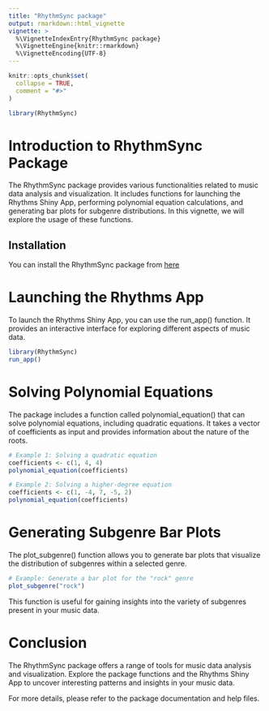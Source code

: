```yaml
---
title: "RhythmSync package"
output: rmarkdown::html_vignette
vignette: >
  %\VignetteIndexEntry{RhythmSync package}
  %\VignetteEngine{knitr::rmarkdown}
  %\VignetteEncoding{UTF-8}
---
```


```r
knitr::opts_chunk$set(
  collapse = TRUE,
  comment = "#>"
)
```

```r
library(RhythmSync)
```
# Introduction to RhythmSync Package

The RhythmSync package provides various functionalities related to music data analysis and visualization. It includes functions for launching the Rhythms Shiny App, performing polynomial equation calculations, and generating bar plots for subgenre distributions. In this vignette, we will explore the usage of these functions.

## Installation

You can install the RhythmSync package from [here](https://github.com/ETC5523-2023/rpkg-hbsjain)

# Launching the Rhythms App

To launch the Rhythms Shiny App, you can use the run_app() function. It provides an interactive interface for exploring different aspects of music data.

```r
library(RhythmSync)
run_app()
```


# Solving Polynomial Equations

The package includes a function called polynomial_equation() that can solve polynomial equations, including quadratic equations. It takes a vector of coefficients as input and provides information about the nature of the roots.

```r
# Example 1: Solving a quadratic equation
coefficients <- c(1, 4, 4)
polynomial_equation(coefficients)

# Example 2: Solving a higher-degree equation
coefficients <- c(1, -4, 7, -5, 2)
polynomial_equation(coefficients)
```


# Generating Subgenre Bar Plots

The plot_subgenre() function allows you to generate bar plots that visualize the distribution of subgenres within a selected genre.

```r
# Example: Generate a bar plot for the "rock" genre
plot_subgenre("rock")
```

This function is useful for gaining insights into the variety of subgenres present in your music data.

# Conclusion

The RhythmSync package offers a range of tools for music data analysis and visualization. Explore the package functions and the Rhythms Shiny App to uncover interesting patterns and insights in your music data.

For more details, please refer to the package documentation and help files.
